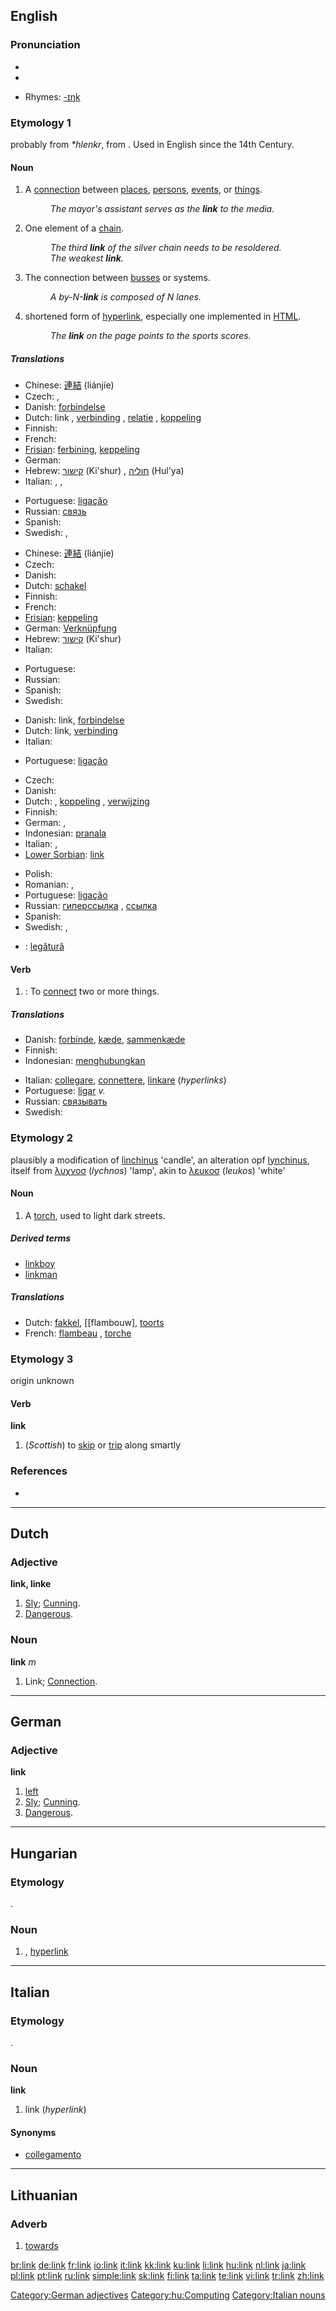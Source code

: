==English==

===Pronunciation===
* {{IPA|/liŋk/}}
* {{audio|en-us-link.ogg|Audio (US)}}

* Rhymes: [[Rhymes:English:-ɪŋk|-ɪŋk]]

===Etymology 1===
{{OE.}} {{term|linke}} probably from {{ON.}} ''*hlenkr'', from {{PG.}}.  Used in English since the 14th Century.

====Noun====
{{en-noun}}

# A [[connection]] between [[place]]s, [[person]]s, [[event]]s, or [[thing]]s.
#: ''The mayor's assistant serves as the '''link''' to the media.''
# One element of a [[chain]].
#: ''The third '''link''' of the silver chain needs to be resoldered.''
#: ''The weakest '''link'''.''
# {{computing}} The connection between [[bus]]ses or systems.
#: ''A by-N-'''link''' is composed of N lanes.''
# {{computing}} shortened form of [[hyperlink]], especially one implemented in [[HTML]].
#: ''The '''link''' on the page points to the sports scores.''

=====Translations=====
{{trans-top|connection}}
* Chinese: [[連結]] (liánjíe)
* Czech: {{t-|cs|spojení|n}}, {{t-|cs|propojení|n}}
* Danish: [[forbindelse]] {{c}}
* Dutch: link {{m}}, [[verbinding]] {{f}} , [[relatie]] {{f}} , [[koppeling]] {{f}}
* Finnish: {{t+|fi|yhteys}}
* French: {{t+|fr|lien|m}}
* [[Frisian]]: [[ferbining]], [[keppeling]]
* German: {{t+|de|Verbindung|f}}
* Hebrew: [[קישור]] (Ki'shur) {{m}}, [[חוליה]] (Hul'ya) {{f}}
* Italian: {{t+|it|collegamento|m}}, {{t+|it|lega|f}}, {{t+|it|connessione|f}}
{{trans-mid}}
* Portuguese: [[ligação]] {{f}}
* Russian: [[связь]] {{f}}
* Spanish: {{t+|es|enlace}}
* Swedish: {{t-|sv|anknytning|c}}, {{t-|sv|länk|c}}
{{trans-bottom}}

{{trans-top|element of a chain}}
* Chinese: [[連結]] (liánjíe)
* Czech: {{t-|cs|článek|m}}
* Danish: {{t-|da|led}}
* Dutch: [[schakel]]
* Finnish: {{t+|fi|linkki}}
* French: {{t+|fr|maillon}}
* [[Frisian]]: [[keppeling]]
* German: [[Verknüpfung]] {{f}}
* Hebrew: [[קישור]] (Ki'shur) {{m}}
* Italian: {{t+|it|anello|m}}
{{trans-mid}}
* Portuguese: {{t-|pt|elo|m}}
* Russian: {{t+|ru|звено|sc=Cyrl}}
* Spanish: {{t-|es|eslabón}}
* Swedish: {{t-|sv|länk|c}}
{{trans-bottom}}

{{trans-top|computing: connection between busses or systems}}
* Danish: link, [[forbindelse]]
* Dutch: link, [[verbinding]]
* Italian: {{t+|it|connessione|f}}
{{trans-mid}}
* Portuguese: [[ligação]] {{f}}
{{trans-bottom}}

{{trans-top|computing: hyperlink}}
* Czech: {{t-|cs|odkaz|m}}
* Danish: {{t-|da|link}}
* Dutch: {{t+|nl|link}}, [[koppeling]] {{f}}, [[verwijzing]] {{f}}
* Finnish: {{t+|fi|linkki}}
* German: {{t+|de|Link}} {{m}}, {{t-|de|Hyperlink}} {{m}}
* Indonesian: [[pranala]]
* Italian: {{t+|it|link}} {{m}}, {{t+|it|collegamento|m}}
* [[Lower Sorbian]]: [[#Lower Sorbian|link]] {{m}}
{{trans-mid}}
* Polish: {{t+|pl|link}} {{m}}
* Romanian: {{t-|ro|hyperlink|n}}, {{t-|ro|legătură|f}}
* Portuguese: [[ligação]] {{f}}
* Russian: [[гиперссылка]] {{f}} , [[ссылка]] {{f}}
* Spanish: {{t-|es|hipervínculo}}
* Swedish: {{t-|sv|hyperlänk|c}}, {{t-|sv|länk|c}}
{{trans-bottom}}
 
{{checktrans}}
* {{ttbc|Romanian}}: [[legătură]] {{f}}

====Verb====
{{en-verb}}

# {{transitive}}: To [[connect]] two or more things.

=====Translations=====
{{trans-top|to connect things}}
* Danish: [[forbinde]], [[kæde]], [[sammenkæde]]
* Finnish: {{t+|fi|yhdistää}}
* Indonesian: [[menghubungkan]]
{{trans-mid}}
* Italian: [[collegare]], [[connettere]], [[linkare]] (''hyperlinks'')
* Portuguese: [[ligar]] ''v.''
* Russian: [[связывать]]
* Swedish: {{t-|sv|länka}}
{{trans-bottom}}

===Etymology 2===
plausibly a modification of {{ML.}} [[linchinus]] 'candle', an alteration opf {{L.}} [[lynchinus]], itself from {{AGr.}} [[λυχνοσ]] (''lychnos'') 'lamp', akin to {{Gr.}} [[λευκοσ]] (''leukos'') 'white'

====Noun====
{{en-noun}}

# {{obsolete}} A [[torch]], used to light dark streets.

=====Derived terms=====
* [[linkboy]]
* [[linkman]]

=====Translations=====
* Dutch: [[fakkel]], [[flambouw], [[toorts]] 
* French: [[flambeau]] {{m}}, [[torche]] {{f}}

===Etymology 3===
origin unknown 

====Verb====
'''link'''

# (''Scottish'') to [[skip]] or [[trip]] along smartly

===References===
* {{R:Websters}}

----

==Dutch==

===Adjective===
'''link, linke'''

# [[Sly]]; [[Cunning]].
# [[Dangerous]].

===Noun===
'''link''' ''m''

# Link; [[Connection]].

----

==German==

===Adjective===
'''link'''

# [[left]]
# [[Sly]]; [[Cunning]].
# [[Dangerous]].

[[Category:German adjectives]]

----

==Hungarian==

===Etymology===
{{E.|hu}} {{term|lang=en|link}}.

===Noun===
{{hu-noun|ek}}

# {{l|en|link}}, [[hyperlink]]

[[Category:hu:Computing]]

----

==Italian==

===Etymology===
{{E.|it}} {{term|lang=en|link}}.

===Noun===
'''link''' {{m}} {{inv}}

# link (''hyperlink'')

====Synonyms====
* [[collegamento]]

[[Category:Italian nouns]]

----

==Lithuanian==

===Adverb===
{{infl|lt|adverb}}

# [[towards]]

[[br:link]]
[[de:link]]
[[fr:link]]
[[io:link]]
[[it:link]]
[[kk:link]]
[[ku:link]]
[[li:link]]
[[hu:link]]
[[nl:link]]
[[ja:link]]
[[pl:link]]
[[pt:link]]
[[ru:link]]
[[simple:link]]
[[sk:link]]
[[fi:link]]
[[ta:link]]
[[te:link]]
[[vi:link]]
[[tr:link]]
[[zh:link]]